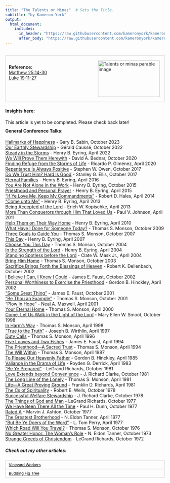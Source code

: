 ```yaml
---
title: "The Talents or Minas"  # Sets the Title.
subtitle: "by Kameron York"
output:
  html_document:
    includes:
      in_header: "https://raw.githubusercontent.com/kameronyork/kameronyork.github.io/main/parables/headers/talents-or-minas-header.html"
      after_body: "https://raw.githubusercontent.com/kameronyork/kameronyork.github.io/main/parables/footer.html"
---
```

<br>
<div style="border: 1px solid lightgray; padding: 10px; overflow: hidden;">
<img src="https://raw.githubusercontent.com/kameronyork/kameronyork.github.io/main/docs/assets/talents-or-minas.jpg" alt="Talents or minas parable image" style="float: right; width: 195px; height: 115px; padding: 5px;">
<br>
<h4 style="text-align: left; margin: 0;">Reference:</h4>
<p style="text-align: left; margin: 0;">
<a href="https://www.churchofjesuschrist.org/study/scriptures/nt/matt/25?lang=eng&id=14-30#p14" target="_blank">Matthew 25:14-30</a><br>
<a href="https://www.churchofjesuschrist.org/study/scriptures/nt/luke/19?lang=eng&id=11-27#p11" target="_blank">Luke 19:11-27</a>
</p>
</div>

#### Insights here:

This article is yet to be completed. Please check back later!


<div style="margin-top: -10px;">
#### General Conference Talks:
<a href="https://www.churchofjesuschrist.org/study/general-conference/2023/10/31sabin">Hallmarks of Happiness</a> - Gary B. Sabin, October 2023<br>
<a href="https://www.churchofjesuschrist.org/study/general-conference/2022/10/31causse">Our Earthly Stewardship</a> - Gérald Caussé, October 2022<br>
<a href="https://www.churchofjesuschrist.org/study/general-conference/2022/04/18eyring">Steady in the Storms</a> - Henry B. Eyring, April 2022<br>
<a href="https://www.churchofjesuschrist.org/study/general-conference/2020/10/12bednar">We Will Prove Them Herewith</a> - David A. Bednar, October 2020<br>
<a href="https://www.churchofjesuschrist.org/study/general-conference/2020/04/53gimenez">Finding Refuge from the Storms of Life</a> - Ricardo P. Giménez, April 2020<br>
<a href="https://www.churchofjesuschrist.org/study/general-conference/2017/10/repentance-is-always-positive">Repentance Is Always Positive</a> - Stephen W. Owen, October 2017<br>
<a href="https://www.churchofjesuschrist.org/study/general-conference/2017/10/do-we-trust-him-hard-is-good">Do We Trust Him? Hard Is Good</a> - Stanley G. Ellis, October 2017<br>
<a href="https://www.churchofjesuschrist.org/study/general-conference/2016/04/eternal-families">Eternal Families</a> - Henry B. Eyring, April 2016<br>
<a href="https://www.churchofjesuschrist.org/study/general-conference/2015/10/you-are-not-alone-in-the-work">You Are Not Alone in the Work</a> - Henry B. Eyring, October 2015<br>
<a href="https://www.churchofjesuschrist.org/study/general-conference/2015/04/priesthood-and-personal-prayer">Priesthood and Personal Prayer</a> - Henry B. Eyring, April 2015<br>
<a href="https://www.churchofjesuschrist.org/study/general-conference/2014/04/if-ye-love-me-keep-my-commandments">“If Ye Love Me, Keep My Commandments”</a> - Robert D. Hales, April 2014<br>
<a href="https://www.churchofjesuschrist.org/study/general-conference/2013/04/come-unto-me">“Come unto Me”</a> - Henry B. Eyring, April 2013<br>
<a href="https://www.churchofjesuschrist.org/study/general-conference/2013/04/being-accepted-of-the-lord">Being Accepted of the Lord</a> - Erich W. Kopischke, April 2013<br>
<a href="https://www.churchofjesuschrist.org/study/general-conference/2011/04/more-than-conquerors-through-him-that-loved-us">More Than Conquerors through Him That Loved Us</a> - Paul V. Johnson, April 2011<br>
<a href="https://www.churchofjesuschrist.org/study/general-conference/2010/04/help-them-on-their-way-home">Help Them on Their Way Home</a> - Henry B. Eyring, April 2010<br>
<a href="https://www.churchofjesuschrist.org/study/general-conference/2009/10/what-have-i-done-for-someone-today">What Have I Done for Someone Today?</a> - Thomas S. Monson, October 2009<br>
<a href="https://www.churchofjesuschrist.org/study/general-conference/2007/10/three-goals-to-guide-you">Three Goals to Guide You</a> - Thomas S. Monson, October 2007<br>
<a href="https://www.churchofjesuschrist.org/study/general-conference/2007/04/this-day">This Day</a> - Henry B. Eyring, April 2007<br>
<a href="https://www.churchofjesuschrist.org/study/general-conference/2004/10/choose-you-this-day">Choose You This Day</a> - Thomas S. Monson, October 2004<br>
<a href="https://www.churchofjesuschrist.org/study/general-conference/2004/04/in-the-strength-of-the-lord">In the Strength of the Lord</a> - Henry B. Eyring, April 2004<br>
<a href="https://www.churchofjesuschrist.org/study/general-conference/2004/04/standing-spotless-before-the-lord">Standing Spotless before the Lord</a> - Clate W. Mask Jr., April 2004<br>
<a href="https://www.churchofjesuschrist.org/study/general-conference/2003/10/bring-him-home">Bring Him Home</a> - Thomas S. Monson, October 2003<br>
<a href="https://www.churchofjesuschrist.org/study/general-conference/2002/10/sacrifice-brings-forth-the-blessings-of-heaven">Sacrifice Brings Forth the Blessings of Heaven</a> - Robert K. Dellenbach, October 2002<br>
<a href="https://www.churchofjesuschrist.org/study/general-conference/2002/10/i-believe-i-can-i-knew-i-could">I Believe I Can, I Knew I Could</a> - James E. Faust, October 2002<br>
<a href="https://www.churchofjesuschrist.org/study/general-conference/2002/04/personal-worthiness-to-exercise-the-priesthood">Personal Worthiness to Exercise the Priesthood</a> - Gordon B. Hinckley, April 2002<br>
<a href="https://www.churchofjesuschrist.org/study/general-conference/2001/10/some-great-thing">“Some Great Thing”</a> - James E. Faust, October 2001<br>
<a href="https://www.churchofjesuschrist.org/study/general-conference/2001/10/be-thou-an-example">“Be Thou an Example”</a> - Thomas S. Monson, October 2001<br>
<a href="https://www.churchofjesuschrist.org/study/general-conference/2001/04/plow-in-hope">“Plow in Hope”</a> - Neal A. Maxwell, April 2001<br>
<a href="https://www.churchofjesuschrist.org/study/general-conference/2000/04/your-eternal-home">Your Eternal Home</a> - Thomas S. Monson, April 2000<br>
<a href="https://www.churchofjesuschrist.org/study/general-conference/1998/10/come-let-us-walk-in-the-light-of-the-lord">Come, Let Us Walk in the Light of the Lord</a> - Mary Ellen W. Smoot, October 1998<br>
<a href="https://www.churchofjesuschrist.org/study/general-conference/1998/04/in-harms-way">In Harm’s Way</a> - Thomas S. Monson, April 1998<br>
<a href="https://www.churchofjesuschrist.org/study/general-conference/1997/04/true-to-the-truth">“True to the Truth”</a> - Joseph B. Wirthlin, April 1997<br>
<a href="https://www.churchofjesuschrist.org/study/general-conference/1996/04/duty-calls">Duty Calls</a> - Thomas S. Monson, April 1996<br>
<a href="https://www.churchofjesuschrist.org/study/general-conference/1994/04/five-loaves-and-two-fishes">Five Loaves and Two Fishes</a> - James E. Faust, April 1994<br>
<a href="https://www.churchofjesuschrist.org/study/general-conference/1994/04/the-priesthood-a-sacred-trust">The Priesthood—A Sacred Trust</a> - Thomas S. Monson, April 1994<br>
<a href="https://www.churchofjesuschrist.org/study/general-conference/1987/04/the-will-within">The Will Within</a> - Thomas S. Monson, April 1987<br>
<a href="https://www.churchofjesuschrist.org/study/general-conference/1985/04/to-please-our-heavenly-father">To Please Our Heavenly Father</a> - Gordon B. Hinckley, April 1985<br>
<a href="https://www.churchofjesuschrist.org/study/general-conference/1983/04/valiance-in-the-drama-of-life">Valiance in the Drama of Life</a> - Royden G. Derrick, April 1983<br>
<a href="https://www.churchofjesuschrist.org/study/general-conference/1981/10/be-ye-prepared">“Be Ye Prepared”</a> - LeGrand Richards, October 1981<br>
<a href="https://www.churchofjesuschrist.org/study/general-conference/1981/10/love-extends-beyond-convenience">Love Extends beyond Convenience</a> - J. Richard Clarke, October 1981<br>
<a href="https://www.churchofjesuschrist.org/study/general-conference/1981/04/the-long-line-of-the-lonely">The Long Line of the Lonely</a> - Thomas S. Monson, April 1981<br>
<a href="https://www.churchofjesuschrist.org/study/general-conference/1981/04/life-a-great-proving-ground">Life—A Great Proving Ground</a> - Franklin D. Richards, April 1981<br>
<a href="https://www.churchofjesuschrist.org/study/general-conference/1978/10/the-cs-of-spirituality">The Cs of Spirituality</a> - Robert E. Wells, October 1978<br>
<a href="https://www.churchofjesuschrist.org/study/general-conference/1978/10/successful-welfare-stewardship">Successful Welfare Stewardship</a> - J. Richard Clarke, October 1978<br>
<a href="https://www.churchofjesuschrist.org/study/general-conference/1977/10/the-things-of-god-and-man">The Things of God and Man</a> - LeGrand Richards, October 1977<br>
<a href="https://www.churchofjesuschrist.org/study/general-conference/1977/10/we-have-been-there-all-the-time">We Have Been There All the Time</a> - Paul H. Dunn, October 1977<br>
<a href="https://www.churchofjesuschrist.org/study/general-conference/1977/10/rated-a">Rated A</a> - Marvin J. Ashton, October 1977<br>
<a href="https://www.churchofjesuschrist.org/study/general-conference/1977/04/the-greatest-brotherhood">The Greatest Brotherhood</a> - N. Eldon Tanner, April 1977<br>
<a href="https://www.churchofjesuschrist.org/study/general-conference/1977/04/but-be-ye-doers-of-the-word">“But Be Ye Doers of the Word”</a> - L. Tom Perry, April 1977<br>
<a href="https://www.churchofjesuschrist.org/study/general-conference/1976/10/which-road-will-you-travel">Which Road Will You Travel?</a> - Thomas S. Monson, October 1976<br>
<a href="https://www.churchofjesuschrist.org/study/general-conference/1973/10/no-greater-honor-the-womans-role">No Greater Honor: The Woman’s Role</a> - N. Eldon Tanner, October 1973<br>
<a href="https://www.churchofjesuschrist.org/study/general-conference/1972/10/strange-creeds-of-christendom">Strange Creeds of Christendom</a> - LeGrand Richards, October 1972<br>



##### Check out my other articles:

<link rel="stylesheet" href="https://kameronyork.github.io/scripting/themify-icons/themify-icons.css">
<div class="container">
<div class="row">
<div class="col-12 text-md-left">
<nav class="pagination mt-3">
<a class="nav nav-prev" href="https://kameronyork.com/parables/workers-in-the-vineyard.html" style="background-color: transparent; color: black; padding: 5px 10px; border: 1px solid lightgray; cursor: pointer; white-space: nowrap; font-size: 12px; display: flex; align-items: center;" 
onmouseover="this.style.backgroundColor='lightgray';" 
onmouseout="this.style.backgroundColor='transparent';" 
onmousedown="this.style.backgroundColor='gray';" 
onmouseup="this.style.backgroundColor='lightgray';">
<i class="ti-arrow-left mr-2"></i>
<span style="display: none;" class="d-md-inline-block">Vineyard Workers</span>
<span style="display: inline-block;" class="d-md-none">Vineyard Workers</span>
</a>
<a class="nav nav-next ml-3" href="https://kameronyork.com/parables/budding-fig-tree.html" style="background-color: transparent; color: black; padding: 5px 10px; border: 1px solid lightgray; cursor: pointer; white-space: nowrap; font-size: 12px; display: flex; align-items: center;" 
onmouseover="this.style.backgroundColor='lightgray';" 
onmouseout="this.style.backgroundColor='transparent';" 
onmousedown="this.style.backgroundColor='gray';" 
onmouseup="this.style.backgroundColor='lightgray';">
<span style="display: none;" class="d-md-inline-block">Budding Fig Tree</span>
<span style="display: inline-block;" class="d-md-none">Budding Fig Tree</span>
<i class="ti-arrow-right ml-2"></i>
</a>
</nav>
</div>
</div>
</div>